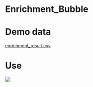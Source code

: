 # Enrichment_Bubble

# Demo data

[enrichment_result.csv](https://github.com/w1996jy/Aitdemodata/blob/main/enrichment_result.csv)

# Use

[![](https://github.com/w1996jy/Aitdemodata/blob/main/pic/Enrichment_Bubble_Plot.png?raw=true)](https://github.com/w1996jy/Aitdemodata/blob/main/pic/Enrichment_Bubble_Plot.png?raw=true)
